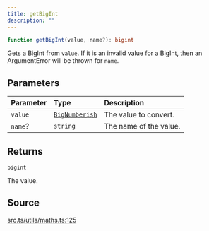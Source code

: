 ```yaml
---
title: getBigInt
description: ""
---
```


```ts
function getBigInt(value, name?): bigint
```

Gets a BigInt from `value`. If it is an invalid value for
 a BigInt, then an ArgumentError will be thrown for `name`.

## Parameters

| Parameter | Type | Description |
| :------ | :------ | :------ |
| `value` | [`BigNumberish`](/content/type-aliases/BigNumberish.mdx) | The value to convert. |
| `name`? | `string` | The name of the value. |

## Returns

`bigint`

The value.

## Source

[src.ts/utils/maths.ts:125](https://github.com/dominant-strategies/quais-6.js/blob/3f482dd134064d41657ff7dc9ba8162f741c9c83/src.ts/utils/maths.ts#L125)
